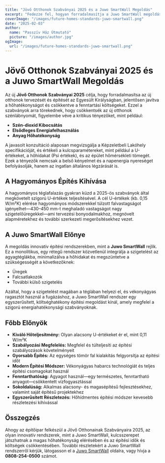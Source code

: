 ```yaml
---
title: "Jövő Otthonok Szabványai 2025 és a Juwo SmartWall Megoldás"
excerpt: "Fedezze fel, hogyan forradalmasítja a Juwo SmartWall megoldás a hőhatékonyságot és az építési szabványokat a jövő otthonai számára."
coverImage: "/images/future-homes-standards-juwo-smartwall.png"
date: "2025-02-03"
author:
  name: "Passzív Ház Útmutató"
  picture: "/images/author.jpg"
ogImage:
  url: "/images/future-homes-standards-juwo-smartwall.png"
---
```


# Jövő Otthonok Szabványai 2025 és a Juwo SmartWall Megoldás

Az új **Jövő Otthonok Szabványai 2025** célja, hogy forradalmasítsa az új otthonok tervezését és építését az Egyesült Királyságban, jelentősen javítva a hőhatékonyságot és csökkentve a fenntartási költségeket. Ezzel a szabványok arra törekednek, hogy csökkentsék az új otthonok szénlábnyomát, figyelembe véve a kritikus tényezőket, mint például:

- **Szén-dioxid Kibocsátás**
- **Elsődleges Energiafelhasználás**
- **Anyag Hőhatékonyság**

A javasolt konzultáció alaposan megvizsgálja a Képzeletbeli Lakóhely specifikációját, és értékeli a kulcsparamétereket, mint például a U-értékeket, a hőhídakat (Psi értékek), és az épület hőmérsékleti tömegét. Ezek a tényezők nemcsak a belső kényelmet és a napenergia nyereséget befolyásolják, hanem az ingatlan általános légzárását is.

## A Hagyományos Építés Kihívása

A hagyományos téglafalazás gyakran küzd a 2025-ös szabványok által megkövetelt szigorú U-értékek teljesítésével. A cél U-értékek (kb. 0,15 W/m²K) elérése hagyományos módszerekkel túlzott falvastagságot igényelhet—430–450 mm-t meghaladó vastagságot nagy szigetelőüregekkel—ami tervezési bonyodalmakhoz, megnövelt alapméretekhez és további szerkezeti megerősítésekhez vezet.

## A Juwo SmartWall Előnye

A megoldás innovatív építési rendszerekben, mint a **Juwo SmartWall** rejlik. Ez a monolitikus, egy rétegű rendszer közvetlenül integrálja a szigetelést az agyagtéglákba, minimalizálva a hőhidakat és megszüntetve a szükségességét a következőknek:

- Üregek
- Falcsatlakozók
- További külső szigetelés

Azáltal, hogy a szigetelést magában a téglában helyezi el, és vékonyágyas ragasztót használ a fugázáshoz, a Juwo SmartWall rendszer egy egyszerűsített, költséghatékony építési megoldást kínál, amely megfelel a szigorú energiahatékonysági szabványoknak.

## Főbb Előnyök

- **Kiváló Hőteljesítmény:** Olyan alacsony U-értékeket ér el, mint 0,11 W/m²K
- **Szabályozási Megfelelés:** Megfelel és túlteljesíti az építési szabályozások követelményeit
- **Gyorsabb Építés:** Az egységes tömör fal kialakítás felgyorsítja az építési időt
- **Modern Építési Módszer:** Vékonyágyas habarcs technológiát és teljes építési csomagokat használ
- **Fenntarthatóság:** Agyagot használ—egy természetes, fenntartható anyagot—csökkentett vízfogyasztással
- **Sokoldalúság:** Alkalmas alacsony- és magasépítésű fejlesztésekhez, valamint saját építésű projektekhez
- **Egyszerűsített Részletezés:** Hőhídmentes építési módszer kevesebb részletezési kihívással

## Összegzés

Ahogy az építőipar felkészül a Jövő Otthonainak Szabványaira 2025, az olyan innovatív rendszerek, mint a Juwo SmartWall, kulcsszerepet játszhatnak a magas hőhatékonyság elérésében és az építési idők és költségek csökkentésében. További részletekért a Juwo SmartWall rendszerről kérjük, látogasson el a [Juwo SmartWall](http://www.Juwo-SmartWall.co.uk) oldalra, vagy hívja a **0808-254-0500** számot.